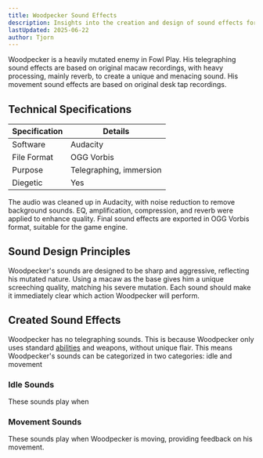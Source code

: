 ```yaml
---
title: Woodpecker Sound Effects
description: Insights into the creation and design of sound effects for Woodpecker in Fowl Play
lastUpdated: 2025-06-22
author: Tjorn
---
```



Woodpecker is a heavily mutated enemy in Fowl Play. His telegraphing sound effects are based on original macaw recordings, with heavy processing, mainly reverb, to create a unique and menacing sound. His movement sound effects are based on original desk tap recordings.

## Technical Specifications

| Specification | Details                 |
| ------------- | ----------------------- |
| Software      | Audacity                |
| File Format   | OGG Vorbis              |
| Purpose       | Telegraphing, immersion |
| Diegetic      | Yes                     |

The audio was cleaned up in Audacity, with noise reduction to remove background sounds. EQ, amplification, compression, and reverb were applied to enhance quality. Final sound effects are exported in OGG Vorbis format, suitable for the game engine.

## Sound Design Principles

Woodpecker's sounds are designed to be sharp and aggressive, reflecting his mutated nature. Using a macaw as the base gives him a unique screeching quality, matching his severe mutation. Each sound should make it immediately clear which action Woodpecker will perform.

## Created Sound Effects

Woodpecker has no telegraphing sounds. This is because Woodpecker only uses standard [abilities](/fowl-play/art/sound/abilities) and weapons, without unique flair.
This means Woodpecker's sounds can be categorized in two categories: idle and movement

### Idle Sounds

These sounds play when

<AudioPlayer
  src="/sfx/enemies/woodpecker/random/woodpecker1.ogg"
  title="Idle Sound 1"
  description="Short sound of a macaw screeching."
/>
<AudioPlayer
  src="/sfx/enemies/woodpecker/random/woodpecker2.ogg"
  title="Idle Sound 2"
  description="Short sound of a macaw screeching."
/>
<AudioPlayer
  src="/sfx/enemies/woodpecker/random/woodpecker3.ogg"
  title="Idle Sound 3"
  description="Short sound of a macaw screeching."
/>
<AudioPlayer
  src="/sfx/enemies/woodpecker/random/woodpecker4.ogg"
  title="Idle Sound 4"
  description="Short sound of a macaw screeching."
/>

### Movement Sounds

These sounds play when Woodpecker is moving, providing feedback on his movement.

<AudioPlayer
  src="/sfx/enemies/woodpecker/walking.ogg"
  title="Walking Sound"
  description="Modified version of the Elder Centipede Walking Sound. Has been slowed down, since Woodpecker has to legs. Bass has been turned down, since the Woodpecker is smaller than the Elder Centipede."
/>

